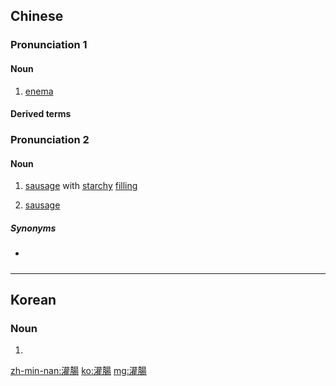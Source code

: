 {{also|灌肠}}
==Chinese==
{{zh-forms|s=灌肠}}

===Pronunciation 1===
{{zh-pron
|m=guàncháng
|c=gun3 coeng4-2
|mn=koàn-tn̂g
|cat=n
}}

====Noun====
{{zh-noun}}

# {{lb|zh|medicine}} [[enema]]

====Derived terms====
{{zh-der|灌腸劑}}

===Pronunciation 2===
{{zh-pron
|m=guànchang
|c=gun3 coeng4-2
|mn=koàn-chhiâng
|cat=n
}}

====Noun====
{{zh-noun}}

# [[sausage]] with [[starchy]] [[filling]]
# {{lb|zh|Taiwanese Mandarin|Min Nan}} [[sausage]]

=====Synonyms=====
* {{sense|sausage}} {{zh-l|香腸}}

{{zh-cat|Foods}}

----

==Korean==
{{ko-hanjatab}}

===Noun===
{{ko-noun|hj|hangeul=관장}}

# {{hanja form of|관장|[[enema]]}}

[[zh-min-nan:灌腸]]
[[ko:灌腸]]
[[mg:灌腸]]